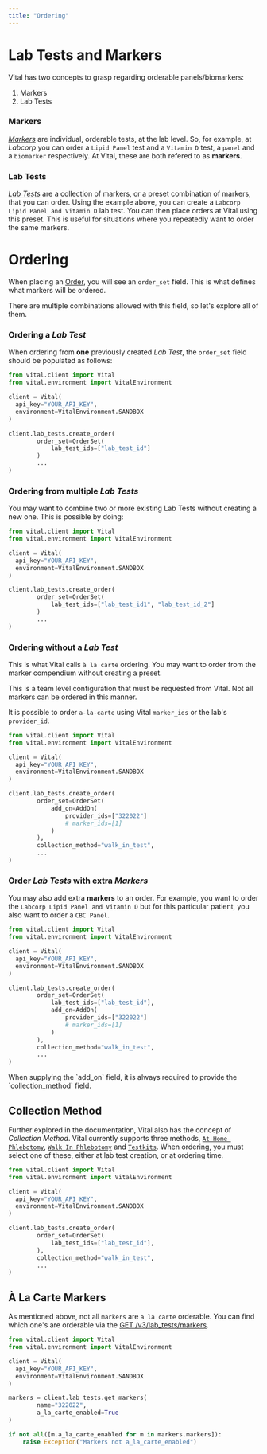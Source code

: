```yaml
---
title: "Ordering"
---
```


# Lab Tests and Markers

Vital has two concepts to grasp regarding orderable panels/biomarkers:

1. Markers
2. Lab Tests

### Markers

[_Markers_](/api-reference/lab-testing/biomarkers) are individual, orderable tests, at the lab level. So, for example, at _Labcorp_ you can order a `Lipid Panel` test and a `Vitamin D` test, a `panel` and a `biomarker` respectively. At Vital, these are both refered to as **markers**.

### Lab Tests

[_Lab Tests_](/api-reference/lab-testing/post-test) are a collection of markers, or a preset combination of markers, that you can order. Using the example above, you can create a `Labcorp Lipid Panel and Vitamin D` lab test. You can then place orders at Vital using this preset. This is useful for situations where you repeatedly want to order the same markers.


# Ordering 

When placing an [Order](/api-reference/lab-testing/create-order), you will see an `order_set` field. This is what defines what markers will be ordered.

There are multiple combinations allowed with this field, so let's explore all of them.

### Ordering a _Lab Test_

When ordering from **one** previously created _Lab Test_, the `order_set` field should be populated as follows:

<SnippetGroup>

```python Python
from vital.client import Vital
from vital.environment import VitalEnvironment

client = Vital(
  api_key="YOUR_API_KEY",
  environment=VitalEnvironment.SANDBOX
)

client.lab_tests.create_order(
        order_set=OrderSet(
            lab_test_ids=["lab_test_id"]
        )
        ...
)
```
</SnippetGroup>

### Ordering from multiple _Lab Tests_

You may want to combine two or more existing Lab Tests without creating a new one. This is possible by doing:

<SnippetGroup>

```python Python
from vital.client import Vital
from vital.environment import VitalEnvironment

client = Vital(
  api_key="YOUR_API_KEY",
  environment=VitalEnvironment.SANDBOX
)

client.lab_tests.create_order(
        order_set=OrderSet(
            lab_test_ids=["lab_test_id1", "lab_test_id_2"]
        )
        ...
)
```
</SnippetGroup>

### Ordering without a _Lab Test_ 

This is what Vital calls `à la carte` ordering. You may want to order from the marker compendium without creating a preset.

<Note>
This is a team level configuration that must be requested from Vital. Not all markers can be ordered in this manner. 
</Note>

It is possible to order `a-la-carte` using Vital `marker_ids` or the lab's `provider_id`.

<SnippetGroup>

```python Python
from vital.client import Vital
from vital.environment import VitalEnvironment

client = Vital(
  api_key="YOUR_API_KEY",
  environment=VitalEnvironment.SANDBOX
)

client.lab_tests.create_order(
        order_set=OrderSet(
            add_on=AddOn(
                provider_ids=["322022"]
                # marker_ids=[1] 
            )
        ),
        collection_method="walk_in_test",
        ...
)
```
</SnippetGroup>

### Order _Lab Tests_ with extra _Markers_

You may also add extra **markers** to an order. For example, you want to order the `Labcorp Lipid Panel and Vitamin D` but for this particular patient, you also want to order a `CBC Panel`.

<SnippetGroup>

```python Python
from vital.client import Vital
from vital.environment import VitalEnvironment

client = Vital(
  api_key="YOUR_API_KEY",
  environment=VitalEnvironment.SANDBOX
)

client.lab_tests.create_order(
        order_set=OrderSet(
            lab_test_ids=["lab_test_id"],
            add_on=AddOn(
                provider_ids=["322022"]
                # marker_ids=[1] 
            )
        ),
        collection_method="walk_in_test",
        ...
)
```
</SnippetGroup>

<Note>
When supplying the `add_on` field, it is always required to provide the `collection_method` field.
</Note>


## Collection Method

Further explored in the documentation, Vital also has the concept of _Collection Method_. Vital currently supports three methods, [`At Home Phlebotomy`](lab/at-home-phlebotomy/overview), [`Walk In Phlebotomy`](lab/walk-in/overview) and [`Testkits`](lab/testkits/overview).
When ordering, you must select one of these, either at lab test creation, or at ordering time.


<SnippetGroup>

```python Python
from vital.client import Vital
from vital.environment import VitalEnvironment

client = Vital(
  api_key="YOUR_API_KEY",
  environment=VitalEnvironment.SANDBOX
)

client.lab_tests.create_order(
        order_set=OrderSet(
            lab_test_ids=["lab_test_id"],
        ),
        collection_method="walk_in_test",
        ...
)
```
</SnippetGroup>

## À La Carte Markers

As mentioned above, not all `markers` are `a la carte` orderable. You can find which one's are orderable via the [GET /v3/lab_tests/markers](/api-reference/lab-testing/biomarkers).

<SnippetGroup>

```python Python
from vital.client import Vital
from vital.environment import VitalEnvironment

client = Vital(
  api_key="YOUR_API_KEY",
  environment=VitalEnvironment.SANDBOX
)

markers = client.lab_tests.get_markers(
        name="322022",
        a_la_carte_enabled=True
)

if not all([m.a_la_carte_enabled for m in markers.markers]):
    raise Exception("Markers not a_la_carte_enabled")
```
</SnippetGroup>

